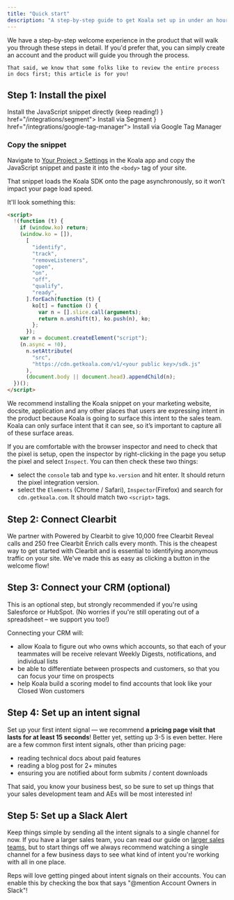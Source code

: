 ```yaml
---
title: "Quick start"
description: "A step-by-step guide to get Koala set up in under an hour."
---
```


<Note>
	We have a step-by-step welcome experience in the product that will walk you through these steps in detail. If you'd prefer that, you can simply create an account and the product will guide you through the process. 

	That said, we know that some folks like to review the entire process in docs first; this article is for you!
</Note>

## Step 1: Install the pixel

<CardGroup cols={3}>
  <Card title="JavaScript" icon="js" href="#step-1-copy-the-snippet">
    Install the JavaScript snippet directly (keep reading!)
  </Card>
  <Card title="Segment" icon={<svg className="h-7 w-7" xmlns="http://www.w3.org/2000/svg" width="64" height="64" viewBox="0 0 64 64"><g transform="matrix(.768307 0 0 .768307 0 2.304922)"><path d="M51.9 52.8H4c-2.2 0-4-1.8-4-4s1.8-4 4-4h47.9c2.2 0 4 1.8 4 4s-1.8 4-4 4z" fill="#99cfac"/><path d="M41.7 77.3c-3.9 0-7.8-.6-11.5-1.7-2.1-.7-3.3-2.9-2.6-5s2.9-3.3 5-2.6c2.9.9 6 1.4 9.1 1.4 13.6 0 25.4-8.7 29.3-21.7.6-2.1 2.9-3.3 5-2.7s3.3 2.9 2.7 5c-5.1 16.3-19.9 27.3-37 27.3z" fill="#49b881"/><path d="M79.3 32.5H31.4c-2.2 0-4-1.8-4-4s1.8-4 4-4h47.9c2.2 0 4 1.8 4 4s-1.8 4-4 4z" fill="#99cfac"/><path d="M8.5 32.5c-.4 0-.8-.1-1.2-.2-2.1-.6-3.3-2.9-2.7-5C9.7 11 24.5 0 41.7 0c3.9 0 7.8.6 11.5 1.7 2.1.7 3.3 2.9 2.6 5s-2.9 3.3-5 2.6c-2.9-.9-6-1.4-9.1-1.4-13.6 0-25.4 8.7-29.3 21.7-.6 1.8-2.2 2.9-3.9 2.9z" fill="#49b881"/><g fill="#99cfac"><circle r="4" cy="13.3" cx="65.4"/><circle r="4" cy="64.1" cx="17.9"/></g></g></svg>} href="/integrations/segment">
    Install via Segment
  </Card>
  <Card title="Google Tag Manager" icon={<svg className="h-7 w-7"
      version="1.1"
      xmlns="http://www.w3.org/2000/svg"
      xmlns:xlink="http://www.w3.org/1999/xlink"
      x="0px"
      y="0px"
      width="192px"
      height="192px"
      viewBox="0 0 192 192"
      enable-background="new 0 0 192 192"
      xml:space="preserve"
    >
      <rect fill="none" width="192" height="192" />
      <g>
        <polygon
          fill="#8AB4F8"
          points="111.31,176.79 80.76,147 146.37,80 178,111 	"
        />
        <path
          fill="#4285F4"
          d="M111.44,45.08L81,14L14.44,79.93c-8.58,8.58-8.58,22.49,0,31.08L80,177l31-29L61.05,95.47L111.44,45.08z"
        />
        <path
          fill="#8AB4F8"
          d="M177.56,80.44l-66-66c-8.59-8.59-22.52-8.59-31.11,0c-8.59,8.59-8.59,22.52,0,31.11l66,66
		c8.59,8.59,22.52,8.59,31.11,0C186.15,102.96,186.15,89.03,177.56,80.44z"
        />
        <circle fill="#246FDB" cx="95.5" cy="162.5" r="21.5" />
      </g>
    </svg>} href="/integrations/google-tag-manager">
    Install via Google Tag Manager
  </Card>
</CardGroup>

### Copy the snippet

Navigate to [Your Project > Settings](https://app.getkoala.com/goto/settings/install) in
the Koala app and copy the JavaScript snippet and paste it into the `<body>` tag
of your site.

That snippet loads the Koala SDK onto the page asynchronously, so it won’t
impact your page load speed.

It'll look something this:

```html
<script>
  !(function (t) {
    if (window.ko) return;
    (window.ko = []),
      [
        "identify",
        "track",
        "removeListeners",
        "open",
        "on",
        "off",
        "qualify",
        "ready",
      ].forEach(function (t) {
        ko[t] = function () {
          var n = [].slice.call(arguments);
          return n.unshift(t), ko.push(n), ko;
        };
      });
    var n = document.createElement("script");
    (n.async = !0),
      n.setAttribute(
        "src",
        "https://cdn.getkoala.com/v1/<your public key>/sdk.js"
      ),
      (document.body || document.head).appendChild(n);
  })();
</script>
```

<Note>
  We recommend installing the Koala snippet on your marketing website, docsite,
  application and any other places that users are expressing intent in the
  product because Koala is going to surface this intent to the sales team. Koala
  can only surface intent that it can see, so it’s important to capture all of
  these surface areas.
</Note>

If you are comfortable with the browser inspector and need to check that the pixel is setup,
open the inspector by right-clicking in the page you setup the pixel and select `Inspect`.
You can then check these two things:

* select the `console` tab and type `ko.version` and hit enter. It should return the pixel integration version.
* select the `Elements` (Chrome / Safari), `Inspector`(Firefox) and search for `cdn.getkoala.com`. It should match two `<script>` tags.

## Step 2: Connect Clearbit

We partner with Powered by Clearbit to give 10,000 free Clearbit Reveal calls and 250 free Clearbit Enrich calls every month. This is the cheapest way to get started with Clearbit and is essential to identifying anonymous traffic on your site. We've made this as easy as clicking a button in the welcome flow!

## Step 3: Connect your CRM (optional)

This is an optional step, but strongly recommended if you're using Salesforce or HubSpot. (No worries if you're still operating out of a spreadsheet – we support you too!)

Connecting your CRM will:

* allow Koala to figure out who owns which accounts, so that each of your teammates will be receive relevant Weekly Digests, notifications, and individual lists
* be able to differentiate between prospects and customers, so that you can focus your time on prospects
* help Koala build a scoring model to find accounts that look like your Closed Won customers

## Step 4: Set up an intent signal

Set up your first intent signal — we recommend **a pricing page visit that lasts for at least 15 seconds**! Better yet, setting up 3-5 is even better. Here are a few common first intent signals, other than pricing page:

* reading technical docs about paid features
* reading a blog post for 2+ minutes 
* ensuring you are notified about form submits / content downloads  

That said, you know your business best, so be sure to set up things that your sales development team and AEs will be most interested in!

## Step 5: Set up a Slack Alert

Keep things simple by sending all the intent signals to a single channel for now. If you have a larger sales team, you can read our guide on <a href="/admin-guides/larger-sales-teams">larger sales teams</a>, but to start things off we always recommend watching a single channel for a few business days to see what kind of intent you're working with all in one place.

Reps will love getting pinged about intent signals on their accounts. You can enable this by checking the box that says "@mention Account Owners in Slack"!
